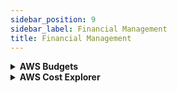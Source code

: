 ```yaml
---
sidebar_position: 9
sidebar_label: Financial Management
title: Financial Management
---
```


<details>
  <summary> <strong>AWS Budgets</strong> </summary>

  **What it is:**  
  AWS Budgets is a **cost management tool** that allows you to set custom budgets and receive alerts when your usage or spending exceeds thresholds.

  **Why it matters:**  
  - Helps prevent **unexpected cost overruns** in AI/ML workloads  
  - Supports budgeting for **specific services, linked accounts, or projects**  
  - Allows **email or SNS alerts** when nearing or exceeding your budget

  **Typical Use Cases:**  
  - Monitoring SageMaker or Bedrock cost usage  
  - Creating budgets per department or project  
  - Alerting finance or DevOps teams when limits are exceeded

  [Learn more](https://aws.amazon.com/aws-cost-management/aws-budgets/)
</details>

<details>
  <summary> <strong>AWS Cost Explorer</strong> </summary>

  **What it is:**  
  AWS Cost Explorer is a **visual tool for analyzing and tracking your AWS spending** over time. It lets you explore usage by service, region, account, or tag.

  **Why it matters:**  
  - Enables **granular analysis of cloud costs**  
  - Identifies trends, anomalies, and opportunities for savings  
  - Helps teams understand the cost impact of AI/ML workloads

  **Typical Use Cases:**  
  - Visualizing SageMaker and GPU usage cost trends  
  - Identifying unused resources contributing to waste  
  - Tagging AI/ML workloads to understand specific project spend

  [Learn more](https://aws.amazon.com/aws-cost-management/aws-cost-explorer/)
</details>